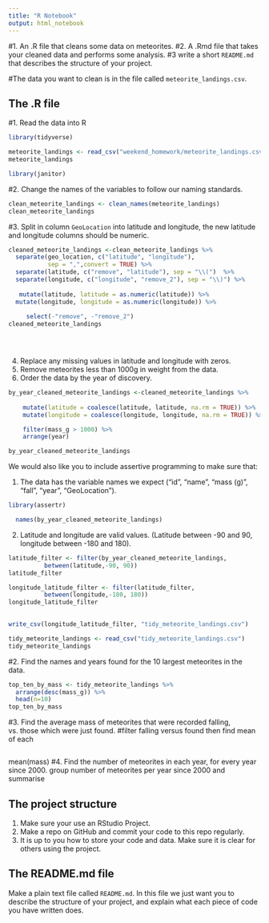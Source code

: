 ```yaml
---
title: "R Notebook"
output: html_notebook
---
```



#1. An .R file that cleans some data on meteorites.
#2. A .Rmd file that takes your cleaned data and performs some analysis.
#3 write a short `README.md` that describes the structure of your project.

#The data you want to clean is in the file called `meteorite_landings.csv`. 

## The .R file



#1. Read the data into R
```r
library(tidyverse)
```

```r
meteorite_landings <- read_csv("weekend_homework/meteorite_landings.csv")
meteorite_landings
```
```r
library(janitor)
```


#2. Change the names of the variables to follow our naming standards.
```r
clean_meteorite_landings <- clean_names(meteorite_landings)
clean_meteorite_landings
```

#3. Split in column `GeoLocation` into latitude and longitude, the new latitude and longitude columns should be numeric.
```r
cleaned_meteorite_landings <-clean_meteorite_landings %>% 
  separate(geo_location, c("latitude", "longitude"), 
           sep = ",",convert = TRUE) %>% 
  separate(latitude, c("remove", "latitude"), sep = "\\(")  %>% 
  separate(longitude, c("longitude", "remove_2"), sep = "\\)") %>% 
 
   mutate(latitude, latitude = as.numeric(latitude)) %>% 
  mutate(longitude, longitude = as.numeric(longitude)) %>% 
   
     select(-"remove", -"remove_2") 
cleaned_meteorite_landings

  
```

 

```r

```

4. Replace any missing values in latitude and longitude with zeros.
5. Remove meteorites less than 1000g in weight from the data.
6. Order the data by the year of discovery.

```r
by_year_cleaned_meteorite_landings <-cleaned_meteorite_landings %>%  
  
    mutate(latitude = coalesce(latitude, latitude, na.rm = TRUE)) %>% 
    mutate(longitude = coalesce(longitude, longitude, na.rm = TRUE)) %>% 

    filter(mass_g > 1000) %>% 
    arrange(year)

by_year_cleaned_meteorite_landings

```



We would also like you to include assertive programming to make sure that:

1. The data has the variable names we expect ("id", "name", "mass (g)", "fall", "year", "GeoLocation").

```r
library(assertr)

  names(by_year_cleaned_meteorite_landings)
```

2. Latitude and longitude are valid values. (Latitude between -90 and 90, longitude between -180 and 180).

```r
latitude_filter <- filter(by_year_cleaned_meteorite_landings, 
          between(latitude,-90, 90))
latitude_filter
```


```r
longitude_latitude_filter <- filter(latitude_filter, 
          between(longitude,-180, 180))  
longitude_latitude_filter
         
```
```r
write_csv(longitude_latitude_filter, "tidy_meteorite_landings.csv")
```

```r
tidy_meteorite_landings <- read_csv("tidy_meteorite_landings.csv")
tidy_meteorite_landings
```


#2. Find the names and years found for the 10 largest meteorites in the data.

```r
top_ten_by_mass <- tidy_meteorite_landings %>% 
  arrange(desc(mass_g)) %>% 
  head(n=10)
top_ten_by_mass
```

#3. Find the average mass of meteorites that were recorded falling, vs. those which were just found.
#filter falling versus found
then find mean of each

```r

              
```

mean(mass)
#4. Find the number of meteorites in each year, for every year since 2000.
group number of meteorites per year since 2000 and summarise

## The project structure

1. Make sure your use an RStudio Project.
2. Make a repo on GitHub and commit your code to this repo regularly.
3. It is up to you how to store your code and data. Make sure it is clear for others using the project.

## The README.md file

Make a plain text file called `README.md`. In this file we just want you to describe the structure of your project, and explain what each piece of code you have written does.